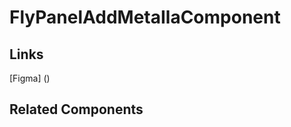 <!-- fly-panel-add-meta-ila.stories.mdx -->


<Meta title="QTD Components/implementation/emp/idp/meta-idp-detail/fly-panel-add-meta-ila/README" component={FlyPanelAddMetaIlaComponent} />

# FlyPanelAddMetaIlaComponent

<ArgsTable of={FlyPanelAddMetaIlaComponent} />

## Links

[Figma] ()

## Related Components

